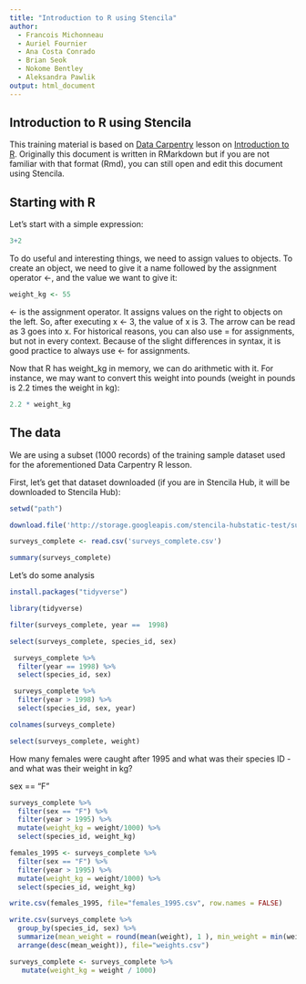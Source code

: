 ```yaml
---
title: "Introduction to R using Stencila"
author: 
  - Francois Michonneau
  - Auriel Fournier
  - Ana Costa Conrado
  - Brian Seok
  - Nokome Bentley
  - Aleksandra Pawlik
output: html_document
---
```



## Introduction to R using Stencila

This training material is based on [Data Carpentry](http://www.datacarpentry.org/) lesson on [Introduction to R](http://www.datacarpentry.org/R-ecology-lesson). Originally this document is written in 
RMarkdown but if you are not familiar with that format (Rmd), you can still open and edit this document using Stencila. 


## Starting with R

Let's start with a simple expression:

```r
3+2
```

To do useful and interesting things, we need to assign values to objects. To create an object, we need to give it a name followed by the assignment operator <-, and the value we want to give it:

```r
weight_kg <- 55
```

<- is the assignment operator. It assigns values on the right to objects on the left. So, after executing  x <- 3, the value of x is 3. The arrow can be read as 3 goes into x. For historical reasons, you can also use = for assignments, but not in every context. Because of the slight differences in syntax, it is good practice to always use <- for assignments.

Now that R has weight_kg in memory, we can do arithmetic with it. For instance, we may want to convert this weight into pounds (weight in pounds is 2.2 times the weight in kg):

```r
2.2 * weight_kg
```



## The data

We are using a subset (1000 records) of the training sample dataset used for the aforementioned Data Carpentry R lesson.

First, let's get that dataset downloaded (if you are in Stencila Hub, it will be downloaded to Stencila Hub): 


```r
setwd("path")
```

```r
download.file('http://storage.googleapis.com/stencila-hubstatic-test/surveys_complete.csv', 'surveys_complete.csv')
```

```r
surveys_complete <- read.csv('surveys_complete.csv')
```


```r
summary(surveys_complete)
```
Let's do some analysis

```r
install.packages("tidyverse")
```

```r
library(tidyverse)
```

```r
filter(surveys_complete, year ==  1998)
```


```r
select(surveys_complete, species_id, sex)
```


```r
 surveys_complete %>% 
  filter(year == 1998) %>%
  select(species_id, sex)
```


```r
 surveys_complete %>% 
  filter(year > 1998) %>%
  select(species_id, sex, year)
```

```r
colnames(surveys_complete)
```


```r
select(surveys_complete, weight)
```

How many females were caught after 1995 and what was their species ID - and what was their weight in kg?

sex == "F"

```r
surveys_complete %>% 
  filter(sex == "F") %>%
  filter(year > 1995) %>%
  mutate(weight_kg = weight/1000) %>%
  select(species_id, weight_kg)
```

```r
females_1995 <- surveys_complete %>% 
  filter(sex == "F") %>%
  filter(year > 1995) %>%
  mutate(weight_kg = weight/1000) %>%
  select(species_id, weight_kg)
```

```r
write.csv(females_1995, file="females_1995.csv", row.names = FALSE)
```

```r
write.csv(surveys_complete %>%
  group_by(species_id, sex) %>%
  summarize(mean_weight = round(mean(weight), 1 ), min_weight = min(weight), max_weight = max(weight)  ) %>%
  arrange(desc(mean_weight)), file="weights.csv")
```


```r
surveys_complete <- surveys_complete %>%
   mutate(weight_kg = weight / 1000)
```
